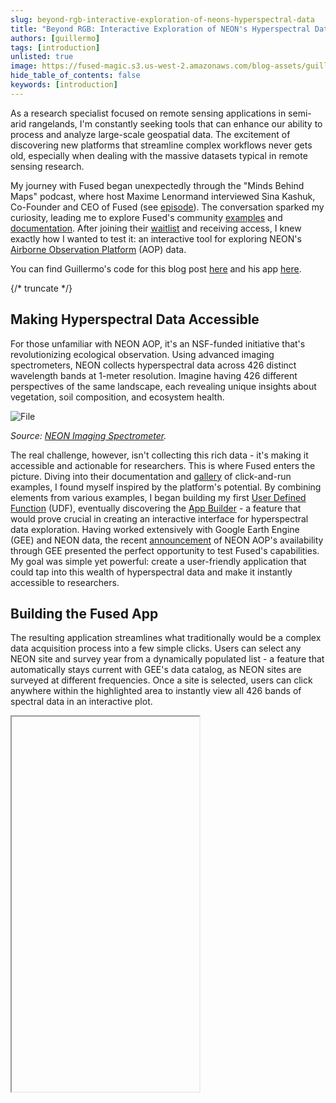 ```yaml
---
slug: beyond-rgb-interactive-exploration-of-neons-hyperspectral-data
title: "Beyond RGB: Interactive Exploration of NEON's Hyperspectral Data"
authors: [guillermo]
tags: [introduction]
unlisted: true
image: https://fused-magic.s3.us-west-2.amazonaws.com/blog-assets/guillermo_social.png
hide_table_of_contents: false
keywords: [introduction]
---
```



As a research specialist focused on remote sensing applications in semi-arid rangelands, I'm constantly seeking tools that can enhance our ability to process and analyze large-scale geospatial data. The excitement of discovering new platforms that streamline complex workflows never gets old, especially when dealing with the massive datasets typical in remote sensing research.

My journey with Fused began unexpectedly through the "Minds Behind Maps" podcast, where host Maxime Lenormand interviewed Sina Kashuk, Co-Founder and CEO of Fused (see [episode](https://www.mindsbehindmaps.com/episode/the-ex-uber-data-scientist-who-wants-to-simplify-data-science-with-serverless-computing-sina-kashuk)). The conversation sparked my curiosity, leading me to explore Fused's community [examples](https://github.com/fusedio/udfs/tree/main) and [documentation](/). After joining their [waitlist](https://docs.google.com/forms/d/e/1FAIpQLSf9X-Tg-hDRW2ngMtewP--ZLjZx3gcVfEcfg2NdY3B_v2nnUQ/viewform) and receiving access, I knew exactly how I wanted to test it: an interactive tool for exploring NEON's [Airborne Observation Platform](https://www.neonscience.org/data-collection/airborne-remote-sensing) (AOP) data.



<ReactPlayer playsinline={true} className="video__player" playing={true} muted={true} controls height="100%" url="https://fused-magic.s3.us-west-2.amazonaws.com/blog-assets/guillermo.mp4" width="100%" />


You can find Guillermo's code for this blog post [here](https://www.fused.io/workbench/catalog/NEON_Hyperspectral_GEE-cae9acdb-4c1f-4653-b574-b0d4973a092a) and his app [here](https://bit.ly/neon_fused).

{/* truncate */}

## Making Hyperspectral Data Accessible

For those unfamiliar with NEON AOP, it's an NSF-funded initiative that's revolutionizing ecological observation. Using advanced imaging spectrometers, NEON collects hyperspectral data across 426 distinct wavelength bands at 1-meter resolution. Imagine having 426 different perspectives of the same landscape, each revealing unique insights about vegetation, soil composition, and ecosystem health.


<div style={{textAlign: 'center'}}>
<img src={ImageDrone} alt="File"/>
</div>


_Source: [NEON Imaging Spectrometer](https://www.neonscience.org/data-collection/imaging-spectrometer)._

The real challenge, however, isn't collecting this rich data - it's making it accessible and actionable for researchers. This is where Fused enters the picture. Diving into their documentation and [gallery](https://demo.fused.io/) of click-and-run examples, I found myself inspired by the platform's potential. By combining elements from various examples, I began building my first [User Defined Function](/core-concepts/write/) (UDF), eventually discovering the [App Builder](/workbench/app-builder/app-overview/) - a feature that would prove crucial in creating an interactive interface for hyperspectral data exploration. Having worked extensively with Google Earth Engine (GEE) and NEON data, the recent [announcement](https://www.neonscience.org/impact/observatory-blog/neon-remote-sensing-data-available-google-earth-engine) of NEON AOP's availability through GEE presented the perfect opportunity to test Fused's capabilities. My goal was simple yet powerful: create a user-friendly application that could tap into this wealth of hyperspectral data and make it instantly accessible to researchers.


## Building the Fused App

The resulting application streamlines what traditionally would be a complex data acquisition process into a few simple clicks. Users can select any NEON site and survey year from a dynamically populated list - a feature that automatically stays current with GEE's data catalog, as NEON sites are surveyed at different frequencies. Once a site is selected, users can click anywhere within the highlighted area to instantly view all 426 bands of spectral data in an interactive plot.


<div style={{marginTop: '2rem'}}>
<Iframe
  id="guillermo"
  code={CODE}
  height="600px"
  useResizer={false}
/>
</div>

<br/>
Under the hood, each click triggers a carefully crafted UDF that connects to GEE's data catalog, extracts the hyperspectral values for that specific location, and transforms them into a clear, interactive visualization. What makes this particularly exciting is how Fused handles all the infrastructure complexity, letting me focus solely on the analytical workflow and user experience.

## Looking Ahead

Looking ahead, I'm already planning the next phase of this app. I just want to add functionality that tracks sampling locations and allows users to export their collected data as CSV files, complete with all 426 bands and additional metadata. This will enable data users to easily build training datasets for machine learning applications, develop new spectral indices, or conduct detailed statistical analyses.

The experience of building this demo app has reinforced my belief in the importance of platforms like Fused in the geospatial community. They serve as crucial bridges between massive datasets and practical applications, eliminating infrastructure headaches and letting researchers focus on what matters most - the science.

For those interested in exploring NEON's hyperspectral data or learning more about this application, feel free to connect with me or try the app for yourself [here](https://bit.ly/neon_fused).

The future of remote sensing analysis lies in making powerful data more accessible, and I'm excited to be working in this field.
